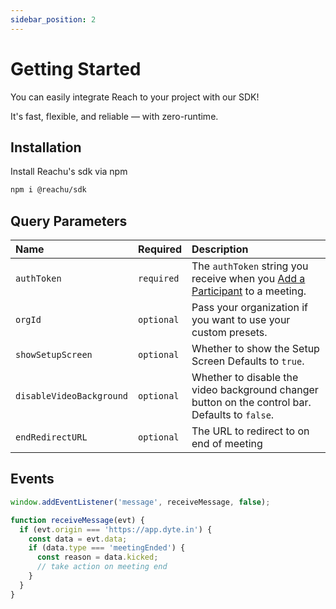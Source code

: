 ```yaml
---
sidebar_position: 2
---
```


# Getting Started

You can easily integrate Reach to your project with our SDK!

It's fast, flexible, and reliable — with zero-runtime.

## Installation

Install Reachu's sdk via npm

```html
npm i @reachu/sdk
```

## Query Parameters

| Name                     | Required   | Description                                                                                                      |
| :----------------------- | :--------- | :--------------------------------------------------------------------------------------------------------------- |
| `authToken`              | `required` | The `authToken` string you receive when you [Add a Participant](/api/#/operations/add_participant) to a meeting. |
| `orgId`                  | `optional` | Pass your organization if you want to use your custom presets.                                                   |
| `showSetupScreen`        | `optional` | Whether to show the Setup Screen Defaults to `true`.                                                             |
| `disableVideoBackground` | `optional` | Whether to disable the video background changer button on the control bar. Defaults to `false`.                  |
| `endRedirectURL`         | `optional` | The URL to redirect to on end of meeting                                                                         |

## Events

```js
window.addEventListener('message', receiveMessage, false);

function receiveMessage(evt) {
  if (evt.origin === 'https://app.dyte.in') {
    const data = evt.data;
    if (data.type === 'meetingEnded') {
      const reason = data.kicked;
      // take action on meeting end
    }
  }
}
```
